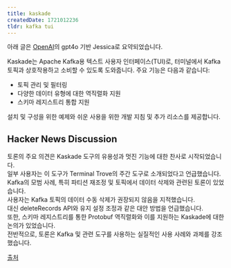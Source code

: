 ```yaml
---
title: kaskade
createdDate: 1721012236
tldr: kafka tui
---
```

아래 글은 [OpenAI](https://openai.com)의 gpt4o 기반 Jessica로 요약되었습니다.

Kaskade는 Apache Kafka용 텍스트 사용자 인터페이스(TUI)로, 터미널에서 Kafka 토픽과 상호작용하고 소비할 수 있도록 도와줍니다. 주요 기능은 다음과 같습니다:
- 토픽 관리 및 필터링
- 다양한 데이터 유형에 대한 역직렬화 지원
- 스키마 레지스트리 통합 지원

설치 및 구성을 위한 예제와 쉬운 사용을 위한 개발 지침 및 추가 리소스를 제공합니다.

## Hacker News Discussion

토론의 주요 의견은 Kaskade 도구의 유용성과 멋진 기능에 대한 찬사로 시작되었습니다.\
일부 사용자는 이 도구가 Terminal Trove의 주간 도구로 소개되었다고 언급했습니다.\
Kafka의 모범 사례, 특히 파티션 재조정 및 토픽에서 데이터 삭제와 관련된 토론이 있었습니다.\
사용자는 Kafka 토픽의 데이터 수동 삭제가 권장되지 않음을 지적했습니다.\
대신 deleteRecords API와 유지 설정 조정과 같은 대안 방법을 언급했습니다.\
또한, 스키마 레지스트리를 통한 Protobuf 역직렬화와 이를 지원하는 Kaskade에 대한 논의가 있었습니다.\
전반적으로, 토론은 Kafka 및 관련 도구를 사용하는 실질적인 사용 사례와 과제를 강조했습니다.

[출처](https://news.ycombinator.com/item?id=40961101)
